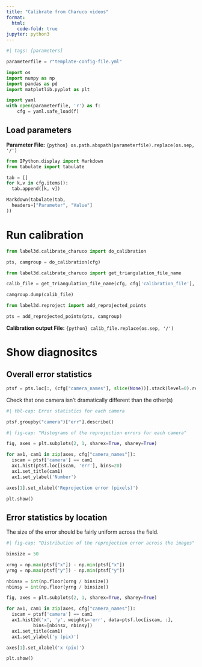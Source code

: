 ```yaml
---
title: "Calibrate from Charuco videos"
format:
  html:
    code-fold: true
jupyter: python3
---
```


```python
#| tags: [parameters]

parameterfile = r"template-config-file.yml"
```

```python
import os
import numpy as np
import pandas as pd
import matplotlib.pyplot as plt
```


```python
import yaml
with open(parameterfile, 'r') as f:
    cfg = yaml.safe_load(f)
```

## Load parameters

**Parameter File:** `{python} os.path.abspath(parameterfile).replace(os.sep, '/')`

```python
from IPython.display import Markdown
from tabulate import tabulate

tab = []
for k,v in cfg.items():
  tab.append([k, v])

Markdown(tabulate(tab,
  headers=["Parameter", "Value"]
))
```

# Run calibration


```python
from label3d.calibrate_charuco import do_calibration

pts, camgroup = do_calibration(cfg)
```

```python
from label3d.calibrate_charuco import get_triangulation_file_name

calib_file = get_triangulation_file_name(cfg, cfg['calibration_file'], withdate=False)

camgroup.dump(calib_file)
```

```python
from label3d.reproject import add_reprojected_points

pts = add_reprojected_points(pts, camgroup)
```

**Calibration output File:** `{python} calib_file.replace(os.sep, '/')`


# Show diagnositcs


## Overall error statistics

```python
ptsf = pts.loc[:, (cfg["camera_names"], slice(None))].stack(level=0).reset_index()
```

Check that one camera isn't dramatically different than the other(s)

```python
#| tbl-cap: Error statistics for each camera

ptsf.groupby("camera")["err"].describe()
```

```python
#| fig-cap: "Histograms of the reprojection errors for each camera"

fig, axes = plt.subplots(2, 1, sharex=True, sharey=True)

for ax1, cam1 in zip(axes, cfg["camera_names"]):
  iscam = ptsf['camera'] == cam1
  ax1.hist(ptsf.loc[iscam, 'err'], bins=20)
  ax1.set_title(cam1)
  ax1.set_ylabel('Number')

axes[1].set_xlabel('Reprojection error (pixels)')

plt.show()
```

## Error statistics by location

The size of the error should be fairly uniform across the field.

```python
#| fig-cap: "Distribution of the reprojection error across the images"

binsize = 50

xrng = np.max(ptsf["x"]) - np.min(ptsf["x"])
yrng = np.max(ptsf["y"]) - np.min(ptsf["y"])

nbinsx = int(np.floor(xrng / binsize))
nbinsy = int(np.floor(yrng / binsize))

fig, axes = plt.subplots(2, 1, sharex=True, sharey=True)

for ax1, cam1 in zip(axes, cfg["camera_names"]):
  iscam = ptsf['camera'] == cam1
  ax1.hist2d('x', 'y', weights='err', data=ptsf.loc[iscam, :], 
          bins=[nbinsx, nbinsy])
  ax1.set_title(cam1)
  ax1.set_ylabel('y (pix)')

axes[1].set_xlabel('x (pix)')

plt.show()
```